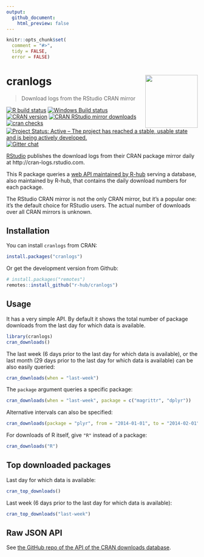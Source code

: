 ```yaml
---
output:
  github_document:
    html_preview: false
---
```


<!-- README.md is generated from README.Rmd. Please edit that file -->

```r
knitr::opts_chunk$set(
  comment = "#>",
  tidy = FALSE,
  error = FALSE)
```

# cranlogs <a href='https://r-hub.github.io/cranlogs'><img src='man/figures/logo.png' align="right" height="138.5" /></a>

> Download logs from the RStudio CRAN mirror

<!-- badges: start -->
[![R build status](https://github.com/r-hub/cranlogs/workflows/rworkflows/badge.svg)](https://github.com/r-hub/cranlogs/actions)
[![Windows Build status](https://ci.appveyor.com/api/projects/status/github/metacran/cranlogs?svg=true)](https://ci.appveyor.com/project/gaborcsardi/cranlogs)
[![CRAN version](http://www.r-pkg.org/badges/version/cranlogs)](http://www.r-pkg.org/pkg/cranlogs)
[![CRAN RStudio mirror downloads](http://cranlogs.r-pkg.org/badges/cranlogs)](http://www.r-pkg.org/pkg/cranlogs)
[![cran checks](https://cranchecks.info/badges/worst/cranlogs)](https://cranchecks.info/pkgs/cranlogs)
[![Project Status: Active – The project has reached a stable, usable state and is being actively developed.](https://www.repostatus.org/badges/latest/active.svg)](https://www.repostatus.org/#active)
[![Gitter chat](https://badges.gitter.im/gitterHQ/gitter.png)](https://gitter.im/r-hub/community)
<!-- badges: end -->

[RStudio](http://www.rstudio.com) publishes the download logs from
their CRAN package mirror daily at http://cran-logs.rstudio.com.

This R package queries a [web API maintained by R-hub](https://github.com/r-hub/cranlogs.app#the-api-of-the-cran-downloads-database) serving a database, also maintained by R-hub, that contains the daily download
numbers for each package.

The RStudio CRAN mirror is not the only CRAN mirror, but it's a popular
one: it's the default choice for RStudio users. The actual number of
downloads over all CRAN mirrors is unknown.

## Installation

You can install `cranlogs` from CRAN:

```r
install.packages("cranlogs")
```

Or get the development version from Github:

```r
# install.packages("remotes")
remotes::install_github("r-hub/cranlogs")
```

## Usage

It has a very simple API. By default it shows the total number of
package downloads from the last day for which data is available.

```r
library(cranlogs)
cran_downloads()
```

The last week (6 days prior to the last day for which data is available),
or the last month (29 days prior to the last day for which data is
available) can be also easily queried:

```r
cran_downloads(when = "last-week")
```

The `package` argument queries a specific package:

```r
cran_downloads(when = "last-week", package = c("magrittr", "dplyr"))
```

Alternative intervals can also be specified:

```r
cran_downloads(package = "plyr", from = "2014-01-01", to = "2014-02-01")
```

For downloads of R itself, give `"R"` instead of a package:

```r
cran_downloads("R")
```

## Top downloaded packages

Last day for which data is available:

```r
cran_top_downloads()
```

Last week (6 days prior to the last day for which data is available):

```r
cran_top_downloads("last-week")
```

## Raw JSON API

See [the GitHub repo of the API of the CRAN downloads
  database](https://github.com/r-hub/cranlogs.app).

